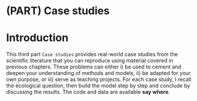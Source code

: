 # (PART) Case studies {-}

# Introduction {-}

This third part `Case studies` provides real-world case studies from the scientific literature that you can reproduce using material covered in previous chapters. These problems can either i) be used to cement and deepen your understanding of methods and models, ii) be adapted for your own purpose, or iii) serve as teaching projects. For each case study, I recall the ecological question, then build the model step by step and conclude by discussing the results. The code and data are available **say where**. 
